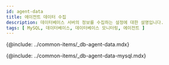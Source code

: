```yaml
---
id: agent-data
title: 에이전트 데이터 수집
description: 데이터베이스 서버의 정보를 수집하는 설정에 대한 설명입니다.
tags: [ MySQL, 데이터베이스, 데이터베이스 모니터링, 에이전트 ]
---
```


{@include: ../common-items/_db-agent-data.mdx}

{@include: ../common-items/_db-agent-data-mysql.mdx} 